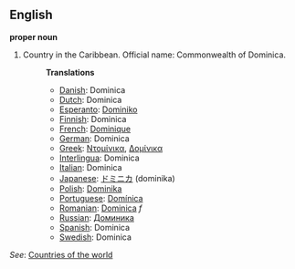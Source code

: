 ==English==

'''proper noun'''

# Country in the Caribbean. Official name: Commonwealth of Dominica.
#:'''Translations'''
#:*[[Danish]]: Dominica
#:*[[Dutch]]: Dominica
#:*[[Esperanto]]: [[Dominiko]]
#:*[[Finnish]]: Dominica
#:*[[French]]: [[Dominique]]
#:*[[German]]: Dominica
#:*[[Greek]]: [[Ντομίνικα]], [[Δομίνικα]]
#:*[[Interlingua]]: Dominica
#:*[[Italian]]: Dominica
#:*[[Japanese]]: [[ドミニカ]] (dominika)
#:*[[Polish]]: [[Dominika]]
#:*[[Portuguese]]: [[Domínica]]
#:*[[Romanian]]: [[Dominica]] ''f''
#:*[[Russian]]: [[Доминика]]
#:*[[Spanish]]: Dominica
#:*[[Swedish]]: Dominica

''See'': [[Countries of the world]]
